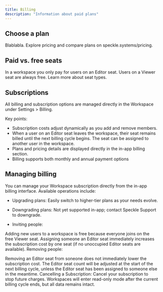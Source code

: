 ```yaml
---
title: Billing 
description: "Information about paid plans"
---
```


## Choose a plan

Blablabla. Explore pricing and compare plans on speckle.systems/pricing.

## Paid vs. free seats
In a workspace you only pay for users on an Editor seat. Users on a Viewer seat are always free. Learn more about seat types.

## Subscriptions

All billing and subscription options are managed directly in the Workspace under Settings > Billing.

Key points:

- Subscription costs adjust dynamically as you add and remove members.
- When a user on an Editor seat leaves the workspace, their seat remains billed until the next billing cycle begins. The seat can be assigned to another user in the workspace.
- Plans and pricing details are displayed directly in the in-app billing section.
- Billing supports both monthly and annual payment options

## Managing billing

You can manage your Workspace subscription directly from the in-app billing interface. Available operations include:

- Upgrading plans: Easily switch to higher-tier plans as your needs evolve.

- Downgrading plans: Not yet supported in-app; contact Speckle Support to downgrade.

- Inviting people:

Adding new users to a workspace is free because everyone joins on the free Viewer seat.
Assigning someone an Editor seat immediately increases the subscription cost by one seat (if no unoccupied Editor seats are available).
Removing people:

Removing an Editor seat from soneone does not immediately lower the subscription cost.
The Editor seat count will be adjusted at the start of the next billing cycle, unless the Editor seat has been assigned to someone else in the meantime.
Cancelling a Subscription: Cancel your subscription to stop future charges. Workspaces will enter read-only mode after the current billing cycle ends, but all data remains intact.